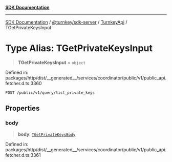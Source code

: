 [**SDK Documentation**](../../../../../README.mdx)

***

[SDK Documentation](../../../../../packages.mdx) / [@turnkey/sdk-server](../../../README.mdx) / [TurnkeyApi](../README.mdx) / TGetPrivateKeysInput

# Type Alias: TGetPrivateKeysInput

> **TGetPrivateKeysInput** = `object`

Defined in: packages/http/dist/\_\_generated\_\_/services/coordinator/public/v1/public\_api.fetcher.d.ts:3360

`POST /public/v1/query/list_private_keys`

## Properties

### body

> **body**: [`TGetPrivateKeysBody`](TGetPrivateKeysBody.mdx)

Defined in: packages/http/dist/\_\_generated\_\_/services/coordinator/public/v1/public\_api.fetcher.d.ts:3361
